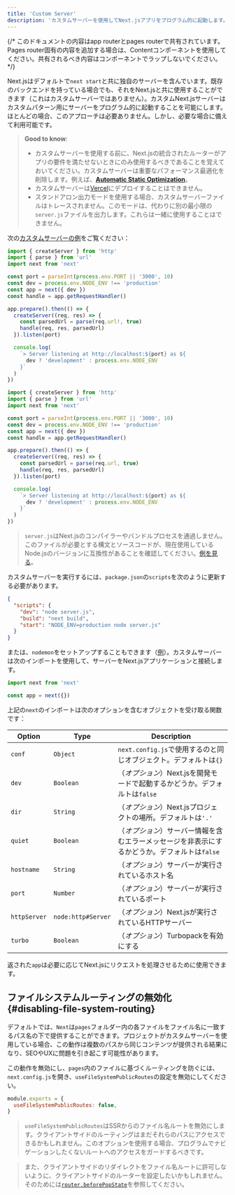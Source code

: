 ```yaml
---
title: 'Custom Server'
description: 'カスタムサーバーを使用してNext.jsアプリをプログラム的に起動します。'
---
```


{/* このドキュメントの内容はapp routerとpages routerで共有されています。Pages router固有の内容を追加する場合は、<PagesOnly>Content</PagesOnly>コンポーネントを使用してください。共有されるべき内容はコンポーネントでラップしないでください。 */}

Next.jsはデフォルトで`next start`と共に独自のサーバーを含んでいます。既存のバックエンドを持っている場合でも、それをNext.jsと共に使用することができます（これはカスタムサーバーではありません）。カスタムNext.jsサーバーはカスタムパターン用にサーバーをプログラム的に起動することを可能にします。ほとんどの場合、このアプローチは必要ありません。しかし、必要な場合に備えて利用可能です。

> **Good to know**:
>
> - カスタムサーバーを使用する前に、Next.jsの統合されたルーターがアプリの要件を満たせないときにのみ使用するべきであることを覚えておいてください。カスタムサーバーは重要なパフォーマンス最適化を削除します。例えば、**[Automatic Static Optimization](https://nextjs.org/docs/canary/pages/building-your-application/rendering/automatic-static-optimization)**。
> - カスタムサーバーは[Vercel](https://vercel.com/frameworks/nextjs)にデプロイすることはできません。
> - スタンドアロン出力モードを使用する場合、カスタムサーバーファイルはトレースされません。このモードは、代わりに別の最小限の`server.js`ファイルを出力します。これらは一緒に使用することはできません。

次の[カスタムサーバーの例](https://github.com/vercel/next.js/tree/canary/examples/custom-server)をご覧ください：

<Tabs>
<TabItem value="ts" label="TypeScript">

```ts title="server.ts" switcher
import { createServer } from 'http'
import { parse } from 'url'
import next from 'next'

const port = parseInt(process.env.PORT || '3000', 10)
const dev = process.env.NODE_ENV !== 'production'
const app = next({ dev })
const handle = app.getRequestHandler()

app.prepare().then(() => {
  createServer((req, res) => {
    const parsedUrl = parse(req.url!, true)
    handle(req, res, parsedUrl)
  }).listen(port)

  console.log(
    `> Server listening at http://localhost:${port} as ${
      dev ? 'development' : process.env.NODE_ENV
    }`
  )
})
```

</TabItem>
<TabItem value="js" label="JavaScript">

```js title="server.js" switcher
import { createServer } from 'http'
import { parse } from 'url'
import next from 'next'

const port = parseInt(process.env.PORT || '3000', 10)
const dev = process.env.NODE_ENV !== 'production'
const app = next({ dev })
const handle = app.getRequestHandler()

app.prepare().then(() => {
  createServer((req, res) => {
    const parsedUrl = parse(req.url, true)
    handle(req, res, parsedUrl)
  }).listen(port)

  console.log(
    `> Server listening at http://localhost:${port} as ${
      dev ? 'development' : process.env.NODE_ENV
    }`
  )
})
```

</TabItem>
</Tabs>

> `server.js`はNext.jsのコンパイラーやバンドルプロセスを通過しません。このファイルが必要とする構文とソースコードが、現在使用しているNode.jsのバージョンに互換性があることを確認してください。[例を見る](https://github.com/vercel/next.js/tree/canary/examples/custom-server)。

カスタムサーバーを実行するには、`package.json`の`scripts`を次のように更新する必要があります。

```json title="package.json"
{
  "scripts": {
    "dev": "node server.js",
    "build": "next build",
    "start": "NODE_ENV=production node server.js"
  }
}
```

または、`nodemon`をセットアップすることもできます（[例](https://github.com/vercel/next.js/tree/canary/examples/custom-server)）。カスタムサーバーは次のインポートを使用して、サーバーをNext.jsアプリケーションと接続します。

```js
import next from 'next'

const app = next({})
```

上記の`next`のインポートは次のオプションを含むオブジェクトを受け取る関数です：

| Option       | Type               | Description                                                                                   |
| ------------ | ------------------ | --------------------------------------------------------------------------------------------- |
| `conf`       | `Object`           | `next.config.js`で使用するのと同じオブジェクト。デフォルトは`{}`                              |
| `dev`        | `Boolean`          | （_オプション_）Next.jsを開発モードで起動するかどうか。デフォルトは`false`                    |
| `dir`        | `String`           | （_オプション_）Next.jsプロジェクトの場所。デフォルトは`'.'`                                  |
| `quiet`      | `Boolean`          | （_オプション_）サーバー情報を含むエラーメッセージを非表示にするかどうか。デフォルトは`false` |
| `hostname`   | `String`           | （_オプション_）サーバーが実行されているホスト名                                              |
| `port`       | `Number`           | （_オプション_）サーバーが実行されているポート                                                |
| `httpServer` | `node:http#Server` | （_オプション_）Next.jsが実行されているHTTPサーバー                                           |
| `turbo`      | `Boolean`          | （_オプション_）Turbopackを有効にする                                                         |

返された`app`は必要に応じてNext.jsにリクエストを処理させるために使用できます。

<PagesOnly>

## ファイルシステムルーティングの無効化 {#disabling-file-system-routing}

デフォルトでは、`Next`は`pages`フォルダー内の各ファイルをファイル名に一致するパス名の下で提供することができます。プロジェクトがカスタムサーバーを使用している場合、この動作は複数のパスから同じコンテンツが提供される結果になり、SEOやUXに問題を引き起こす可能性があります。

この動作を無効にし、`pages`内のファイルに基づくルーティングを防ぐには、`next.config.js`を開き、`useFileSystemPublicRoutes`の設定を無効にしてください。

```js title="next.config.js"
module.exports = {
  useFileSystemPublicRoutes: false,
}
```

> `useFileSystemPublicRoutes`はSSRからのファイル名ルートを無効にします。クライアントサイドのルーティングはまだそれらのパスにアクセスできるかもしれません。このオプションを使用する場合、プログラムでナビゲーションしたくないルートへのアクセスをガードするべきです。

> また、クライアントサイドのリダイレクトをファイル名ルートに許可しないように、クライアントサイドのルーターを設定したいかもしれません。そのためには[`router.beforePopState`](https://nextjs.org/docs/canary/pages/api-reference/functions/use-router#routerbeforepopstate)を参照してください。

</PagesOnly>
